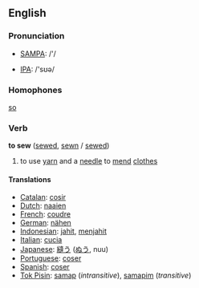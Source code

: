 ==English==
=== Pronunciation ===
*[[w:SAMPA|SAMPA]]: /'/

*[[w:IPA|IPA]]: /'sʊə/

=== Homophones ===

[[so]]

=== Verb ===

'''to sew''' ([[sewed]], [[sewn]] / [[sewed]])

# to use [[yarn]] and a [[needle]] to [[mend]] [[clothes]]

==== Translations ====
*[[Catalan]]: [[cosir]]
*[[Dutch]]: [[naaien]]
*[[French]]: [[coudre]]
*[[German]]: [[nähen]]
*[[Indonesian]]: [[jahit]], [[jahit|menjahit]]
*[[Italian]]: [[cucia]]
*[[Japanese]]: [[縫う]] ([[ぬう]], nuu)
*[[Portuguese]]: [[coser]]
*[[Spanish]]: [[coser]]
*[[Tok Pisin]]: [[samap]] (''intransitive''), [[samapim]] (''transitive'')